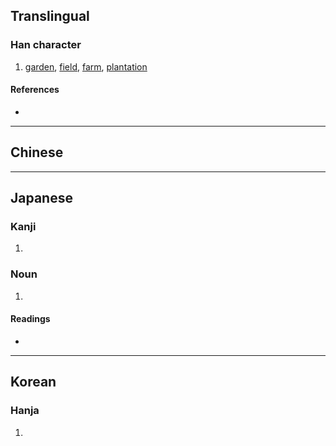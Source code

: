 {{character info/new}}
==Translingual==

===Han character===
{{Han char|rn=102|rad=田|as=05|sn=10|four=|canj=HAW|ids=⿱白田}}

# [[garden]], [[field]], [[farm]], [[plantation]]

====References====
* {{Han ref|kx=0761.191|dkj=21827|dj=1202.120|hdz=42648.021|uh=7560|ud=30048}}

----

==Chinese==
{{zh-see|甾|v}}

----

==Japanese==

===Kanji===
{{ja-kanji|grade=|rs=白05}}

# {{defn|lang=ja|sort=白05}}

===Noun===
{{ja-noun|はたけ}}

# {{alternative form of|畑|lang=ja}}

====Readings====
* {{ja-readings|on=|kun=[[はた]] (hata), [[はたけ]] (hatake)}}

----

==Korean==

===Hanja===
{{ko-hanja|hangeul=[[전]]|eumhun=|rv=jeon|mr=chŏn|y=cen}}

# {{defn|lang=ko|sort=白05}}